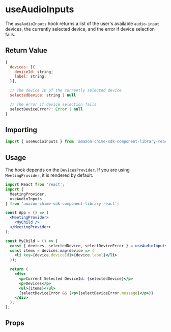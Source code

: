 
<Meta title="SDK Hooks/useAudioInputs" />

# useAudioInputs

The `useAudioInputs` hook returns a list of the user's available `audio-input` devices, the currently selected device, and the error if device selection fails.

## Return Value

```javascript
{
  devices: [{
    deviceId: string;
    label: string;
  }],

  // The device ID of the currently selected device
  selectedDevice: string | null

  // The error if device selection fails
  selectDeviceError?: Error | null
}

```

## Importing

```javascript
import { useAudioInputs } from 'amazon-chime-sdk-component-library-react';
```

## Usage

The hook depends on the `DevicesProvider`. If you are using `MeetingProvider`, it is rendered by default.

```jsx
import React from 'react';
import {
  MeetingProvider,
  useAudioInputs
} from 'amazon-chime-sdk-component-library-react';

const App = () => (
  <MeetingProvider>
    <MyChild />
  </MeetingProvider>
);

const MyChild = () => {
  const { devices, selectedDevice, selectDeviceError } = useAudioInputs();
  const items = devices.map(device => (
    <li key={device.deviceId}>{device.label}</li>
  ));

  return (
    <div>
      <p>Current Selected DeviceId: {selectedDevice}</p>
      <p>Devices</p>
      <ul>{items}</ul>
      {selectDeviceError && (<p>{selectDeviceError.message}</p>)}
    </div>
  );
};
```

## Props

<Props of={useAudioInputs} />

